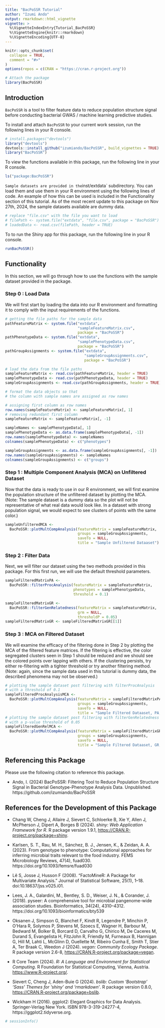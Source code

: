 ```yaml
---
title: "BacPoSSR Tutorial"
author: "Izumi Ando"
output: rmarkdown::html_vignette
vignette: >
  %\VignetteIndexEntry{Tutorial_BacPoSSR}
  %\VignetteEngine{knitr::rmarkdown}
  %\VignetteEncoding{UTF-8}
---
```


```r
knitr::opts_chunk$set(
  collapse = TRUE,
  comment = "#>"
)
options(repos = c(CRAN = "https://cran.r-project.org"))

# Attach the package
library(BacPoSSR)
```

## Introduction

`BacPoSSR` is a tool to filter feature data to reduce population structure signal before conducting  bacterial GWAS / machine learning predictive studies.

To install and attach `BacPoSSR` to your current work session, run the following lines in your R console.
```r
# install.packages("devtools")
library("devtools")
devtools::install_github("izumiando/BacPoSSR", build_vignettes = TRUE)
library("BacPoSSR")
```

To view the functions available in this package, run the following line in your R console.
```r
ls("package:BacPoSSR")
```
`
Sample datasets are provided in the `inst/extdata` subdirectory. 
You can load them and use them in your R environment using the following lines of code. An example of how this can be used is included in the Functionality section of this tutorial.
As of the most recent update to this package on Nov 27th, 2024, the sample datasets available are dummy data.
```r
# replace "file.csv" with the file you want to load
# filePath <- system.file("extdata", "file.csv", package = "BacPoSSR")
# loadedData <- read.csv(filePath, header = TRUE)
```

To to run the Shiny app for this package, run the following line in your R console.
```r
runBacPoSSR()
```


## Functionality
In this section, we will go through how to use the functions with the sample dataset provided in the package.

### Step 0 : Load Data
We will first start by loading the data into our R environment and formatting it to comply with the input requirements of the functions.

```r
# getting the file paths for the sample data
pathFeatureMatrix <- system.file("extdata", 
                                 "sampleFeatureMatrix.csv", 
                                 package = "BacPoSSR")
pathPhenotypeData <- system.file("extdata", 
                                 "samplePhenotypeData.csv", 
                                 package = "BacPoSSR")
pathGroupAssignments <- system.file("extdata", 
                                    "sampleGroupAssignments.csv", 
                                    package = "BacPoSSR")

# load the data from the file paths
sampleFeatureMatrix <- read.csv(pathFeatureMatrix, header = TRUE)
samplePhenotypeData <- read.csv(pathPhenotypeData, header = TRUE)
sampleGroupAssignments <- read.csv(pathGroupAssignments, header = TRUE)

# format the data objects so that 
# the column with sample names are assigned as row names

# assigning first column as row names
row.names(sampleFeatureMatrix) <- sampleFeatureMatrix[, 1] 
# removing redundant first column
sampleFeatureMatrix <- sampleFeatureMatrix[, -1]

sampleNames <- samplePhenotypeData[, 1]
samplePhenotypeData <- as.data.frame(samplePhenotypeData[, -1])
row.names(samplePhenotypeData) <- sampleNames
colnames(samplePhenotypeData) <- c("phenotypes")

sampleGroupAssignments <- as.data.frame(sampleGroupAssignments[, -1])
row.names(sampleGroupAssignments) <- sampleNames
colnames(sampleGroupAssignments) <- c("groups")
```

### Step 1 : Multiple Component Analysis (MCA) on Unfiltered Dataset
Now that the data is ready to use in our R environment, we will first examine the population structure of the unfiltered dataset by plotting the MCA. (Note: The sample dataset is a dummy data so the plot will not be representative of what real data would look like. In a dataset with strong population signal, we would expect to see clusters of points with the same color.)

```r
sampleUnfilteredMCA <-
  BacPoSSR::plotMultCompAnalysis(featureMatrix = sampleFeatureMatrix,
                                 groups = sampleGroupAssignments,
                                 saveTo = NULL,
                                 title = "Sample Unfiltered Dataaset")
```

### Step 2 : Filter Data
Next, we will filter our dataset using the two methods provided in this package. For this first run, we will use the default threshold parameters.

```r
sampleFilteredMatrixPA <-
  BacPoSSR::filterProcAnalysis(featureMatrix = sampleFeatureMatrix,
                               phenotypes = samplePhenotypeData,
                               threshold = 0.1)

sampleFilteredMatrixGR <-
  BacPoSSR::filterGenRelatedness(featureMatrix = sampleFeatureMatrix,
                                 grm = NULL,
                                 thresholdP = 0.05)
sampleFilteredMatrixGR <- sampleFilteredMatrixGR[[1]]
```


### Step 3 : MCA on Filtered Dataset
We will examine the efficacy of the filtering done in Step 2 by plotting the MCA of the filtered feature matrices. If the filtering is effective, the color segregated clusters seen in Step 1 should be reduced and we should see the colored points over lapping with others. If the clustering persists, try either re-filtering with a tighter threshold or try another filtering method. (Note: again, since the sample data used in this tutorial is dummy data, the described phenomena may not be observed.)
```r
# plotting the sample dataset post filtering with filterProcAnalysis 
# with a threshold of 0.1
sampleFilteredProcAnalysisMCA <-
  BacPoSSR::plotMultCompAnalysis(featureMatrix = sampleFilteredMatrixPA,
                                 groups = sampleGroupAssignments,
                                 saveTo = NULL,
                                 title = "Sample Filtered Dataaset, PA, 0.1")
# plotting the sample dataset post filtering with filterGenRelatedness 
# with a p-value threshold of 0.05
sampleFilteredGenRelMCA <-
  BacPoSSR::plotMultCompAnalysis(featureMatrix = sampleFilteredMatrixGR,
                                 groups = sampleGroupAssignments,
                                 saveTo = NULL,
                                 title = "Sample Filtered Dataaset, GR, 0.05")
```

## Referencing this Package

Please use the following citation to reference this package.
<br>

- Ando, I. (2024) BacPoSSR: Filtering Tool to Reduce Population Structure Signal in Bacterial Genotype-Phenotype Analysis Data. Unpublished. https://github.com/izumiando/BacPoSSR

## References for the Development of this Package

- Chang W, Cheng J, Allaire J, Sievert C, Schloerke B, Xie Y, Allen J, McPherson J, Dipert A, Borges B (2024). _shiny: Web Application Framework for R_. R package version 1.9.1, <https://CRAN.R-project.org/package=shiny>.

- Karlsen, S. T., Rau, M. H., Sánchez, B. J., Jensen, K., & Zeidan, A. A. (2023). From genotype to phenotype: Computational approaches for inferring microbial traits relevant to the food industry. FEMS Microbiology Reviews, 47(4), fuad030. https://doi.org/10.1093/femsre/fuad030

- Lê S, Josse J, Husson F (2008). “FactoMineR: A Package for Multivariate Analysis.” Journal of Statistical Software, 25(1), 1–18. doi:10.18637/jss.v025.i01.

- Lees, J. A., Galardini, M., Bentley, S. D., Weiser, J. N., & Corander, J. (2018). pyseer: A comprehensive tool for microbial pangenome-wide association studies. Bioinformatics, 34(24), 4310–4312. https://doi.org/10.1093/bioinformatics/bty539

- Oksanen J, Simpson G, Blanchet F, Kindt R, Legendre P, Minchin P, O'Hara R, Solymos P, Stevens M, Szoecs E, Wagner H, Barbour M, Bedward M, Bolker B, Borcard D, Carvalho G, Chirico M, De Caceres M, Durand S, Evangelista H, FitzJohn R, Friendly M, Furneaux B, Hannigan G, Hill M, Lahti L, McGlinn D, Ouellette M, Ribeiro Cunha E, Smith T, Stier A, Ter Braak C, Weedon J (2024). _vegan: Community Ecology Package_. R package version 2.6-8, <https://CRAN.R-project.org/package=vegan>.

- R Core Team (2024). _R: A Language and Environment for Statistical Computing_. R Foundation for Statistical Computing, Vienna, Austria. <https://www.R-project.org/>.

- Sievert C, Cheng J, Aden-Buie G (2024). _bslib: Custom 'Bootstrap' 'Sass' Themes for 'shiny' and 'rmarkdown'_. R package version 0.8.0, <https://CRAN.R-project.org/package=bslib>.

- Wickham H (2016). ggplot2: Elegant Graphics for Data Analysis. Springer-Verlag New York. ISBN 978-3-319-24277-4, https://ggplot2.tidyverse.org.


```r
# sessionInfo()
```
